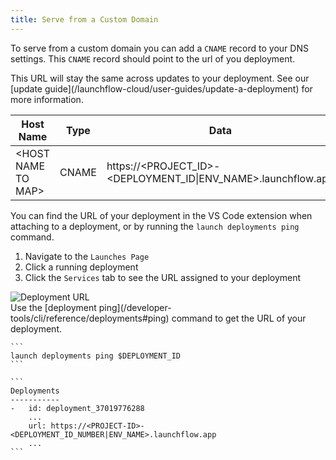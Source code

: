 ```yaml
---
title: Serve from a Custom Domain
---
```


To serve from a custom domain you can add a `CNAME` record to your DNS settings. This `CNAME` record should point to the url of you deployment.

<Tip>
    This URL will stay the same across updates to your deployment. See our [update guide](/launchflow-cloud/user-guides/update-a-deployment) for more information.
</Tip>

| Host Name            | Type  | Data                                                      |
|----------------------|-------|-----------------------------------------------------------|
| \<HOST NAME TO MAP\> | CNAME | https://\<PROJECT_ID\>-\<DEPLOYMENT_ID\|ENV_NAME\>.launchflow.app |

You can find the URL of your deployment in the VS Code extension when attaching to a deployment, or by running the `launch deployments ping` command.

<Tabs>
  <Tab title="VS Code Extension">
    <div className="grid sm:grid-cols-2 space-x-2">
      <div>
        <ol>
          <li>Navigate to the <code>Launches Page</code></li>
          <li>Click a running deployment</li>
          <li>Click the <code>Services</code> tab to see the URL assigned to your deployment</li>
        </ol>
      </div>
      <div>
      <Frame className="tailwind styles sm:hidden">
          <img style={{maxHeight: "500px", margin: 0}} alt="Deployment URL" src="/images/services.png"/>
      </Frame>
      </div>
    </div>
  </Tab>
  <Tab title="CLI">
    Use the [deployment ping](/developer-tools/cli/reference/deployments#ping) command to get the URL of your deployment.

    ```
    launch deployments ping $DEPLOYMENT_ID
    ```

    ```
    Deployments
    -----------
    -   id: deployment_37019776288
        ...
        url: https://<PROJECT-ID>-<DEPLOYMENT_ID_NUMBER|ENV_NAME>.launchflow.app
        ...
    ```
  </Tab>
</Tabs>